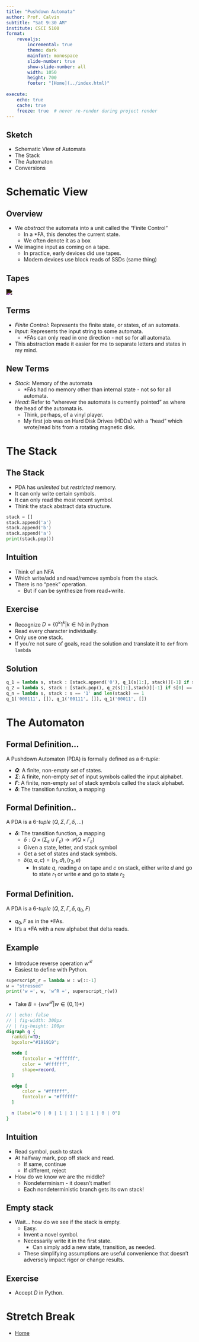 ```yaml
---
title: "Pushdown Automata"
author: Prof. Calvin
subtitle: "Sat 9:30 AM"
institute: CSCI 5100
format: 
    revealjs: 
        incremental: true
        theme: dark
        mainfont: monospace
        slide-number: true
        show-slide-number: all
        width: 1050
        height: 700
        footer: "[Home](../index.html)"
  
execute:
    echo: true
    cache: true
    freeze: true  # never re-render during project render
---
```


## Sketch

::: {.nonincremental}
- Schematic View of Automata
- The Stack
- The Automaton
- Conversions

:::

# Schematic View

## Overview

- We *abstract* the automata into a unit called the "Finite Control"
  - In a *FA, this denotes the current state.
  - We often denote it as a box
- We imagine input as coming on a tape.
  - In practice, early devices did use tapes.
  - Modern devices use block reads of SSDs (same thing)

## Tapes

<img style="filter: invert(100%)" src="https://upload.wikimedia.org/wikipedia/commons/7/71/Pushdown-overview.svg">


## Terms

- *Finite Control*: Represents the finite state, or states, of an automata.
- *Input*: Represents the input string to some automata.
  - *FAs can only read in one direction - not so for all automata.
- This abstraction made it easier for me to separate letters and states in my mind.

## New Terms

- *Stack*: Memory of the automata
  - *FAs had no memory other than internal state - not so for all automata.
- *Head*: Refer to "wherever the automata is currently pointed" as where the head of the automata is.
  - Think, perhaps, of a vinyl player.
  - My first job was on Hard Disk Drives (HDDs) with a "head" which wrote/read bits from a rotating magnetic disk.

# The Stack

## The Stack

- PDA has *unlimited* but *restricted* memory.
- It can only write certain symbols.
- It can only read the most recent symbol.
- Think the stack abstract data structure.

:::{.fragment}

```python
stack = []
stack.append('a')
stack.append('b')
stack.append('a')
print(stack.pop())
```

:::

## Intuition

- Think of an NFA
- Which write/add and read/remove symbols from the stack.
- There is no "peek" operation.
  - But if can be synthesize from read+write.

## Exercise

- Recognize $D = \{ 0^k1^k | k \in \mathbb{N}\}$ in Python
- Read every character individually.
- Only use one stack.
- If you're not sure of goals, read the solution and translate it to `def` from `lambda`

## Solution

```python
q_1 = lambda s, stack : [stack.append('0'), q_1(s[1:], stack)][-1] if s[0] == '0' and len(s) > 1 else [stack.pop(), q_2(s[1:], stack)][-1]
q_2 = lambda s, stack : [stack.pop(), q_2(s[1:],stack)][-1] if s[0] == '1' and len(s) > 1 else q_n(s, stack)
q_n = lambda s, stack : s == '1' and len(stack) == 1
q_1('000111', []), q_1('00111', []), q_1('00011', [])
```

# The Automaton

## Formal Definition...

A Pushdown Automaton (PDA) is formally defined as a 6-*tuple*:

- **$Q$**: A finite, non-empty *set* of states.
- **$\Sigma$**: A finite, non-empty *set* of input symbols called the input alphabet.
- **$\Gamma$**: A finite, non-empty *set* of stack symbols called the stack alphabet.
- **$\delta$**: The transition function, a mapping 

## Formal Definition..

A PDA is a 6-*tuple* $(Q, \Sigma, \Gamma, \delta, \ldots)$

- **$\delta$**: The transition function, a mapping 
    - $\delta : Q \times (\Sigma_{\varepsilon} \cup \Gamma_{\varepsilon}) \rightarrow \mathcal{P} (Q \times \Gamma_{\varepsilon})$
    - Given a state, letter, and stack symbol
    - Get a set of states and stack symbols.
    - $\delta(q, a, c) = {(r_1, d), (r_2, e)}$
      - In state $q$, reading $a$ on tape and $c$ on stack, either write $d$ and go to state $r_1$ or write $e$ and go to state $r_2$

## Formal Definition.

A PDA is a 6-*tuple* $(Q, \Sigma, \Gamma, \delta, q_0, F)$

- $q_0, F$ as in the *FAs.
- It's a *FA with a new alphabet that delta reads.

## Example

- Introduce reverse operation $w^\mathcal{R}$
- Easiest to define with Python.

:::{.fragment}

```python
superscript_r = lambda w : w[::-1]
w = "stressed"
print('w =', w, 'w^R =', superscript_r(w))
```

:::

- Take $B = \{ww^\mathcal{R} | w \in \{0,1\}*\}$

:::{.fragment}

```dot
// | echo: false
// | fig-width: 300px
// | fig-height: 100px
digraph g {
  rankdir=TD;
  bgcolor="#191919";

  node [
      fontcolor = "#ffffff",
      color = "#ffffff",
      shape=record,
  ]

  edge [
      color = "#ffffff",
      fontcolor = "#ffffff"
  ]

  n [label="0 | 0 | 1 | 1 | 1 | 1 | 0 | 0"]
}
```

:::

## Intuition

- Read symbol, push to stack
- At halfway mark, pop off stack and read.
  -  If same, continue
  -  If different, reject
- How do we know we are the middle?
  - Nondeterminism - it doesn't matter!
  - Each nondeterministic branch gets its own stack!

## Empty stack

- Wait... how do we see if the stack is empty.
  - Easy.
  - Invent a novel symbol.
  - Necessarily write it in the first state.
    - Can simply add a new state, transition, as needed.
  - These simplifying assumptions are useful convenience that doesn't adversely impact rigor or change results.

## Exercise

- Accept $D$ in Python.

# Stretch Break

- [Home](https://cd-public.github.io/compute/)